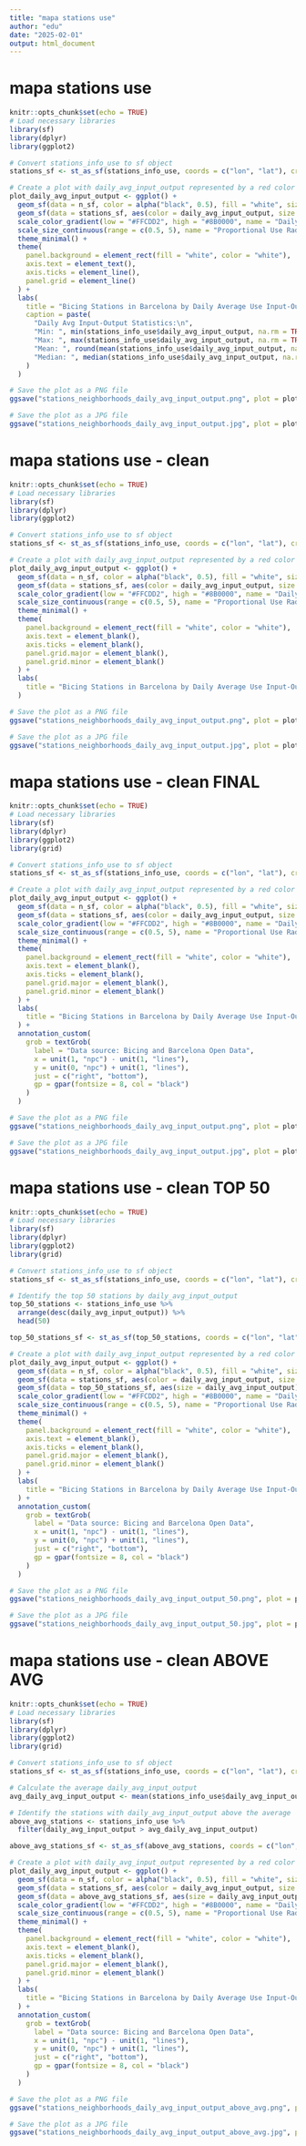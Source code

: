 ```yaml
---
title: "mapa stations use"
author: "edu"
date: "2025-02-01"
output: html_document
---
```


# mapa stations use
```r
knitr::opts_chunk$set(echo = TRUE)
# Load necessary libraries
library(sf)
library(dplyr)
library(ggplot2)

# Convert stations_info_use to sf object
stations_sf <- st_as_sf(stations_info_use, coords = c("lon", "lat"), crs = 4326)

# Create a plot with daily_avg_input_output represented by a red color scale and proportional use radius
plot_daily_avg_input_output <- ggplot() +
  geom_sf(data = n_sf, color = alpha("black", 0.5), fill = "white", size = 0.2) +
  geom_sf(data = stations_sf, aes(color = daily_avg_input_output, size = daily_avg_input_output), alpha = 0.7, stroke = 0.1) +
  scale_color_gradient(low = "#FFCDD2", high = "#8B0000", name = "Daily Avg Input-Output") +
  scale_size_continuous(range = c(0.5, 5), name = "Proportional Use Radius") +
  theme_minimal() +
  theme(
    panel.background = element_rect(fill = "white", color = "white"),
    axis.text = element_text(),
    axis.ticks = element_line(),
    panel.grid = element_line()
  ) +
  labs(
    title = "Bicing Stations in Barcelona by Daily Average Use Input-Output",
    caption = paste(
      "Daily Avg Input-Output Statistics:\n",
      "Min: ", min(stations_info_use$daily_avg_input_output, na.rm = TRUE), "\n",
      "Max: ", max(stations_info_use$daily_avg_input_output, na.rm = TRUE), "\n",
      "Mean: ", round(mean(stations_info_use$daily_avg_input_output, na.rm = TRUE), 2), "\n",
      "Median: ", median(stations_info_use$daily_avg_input_output, na.rm = TRUE)
    )
  )

# Save the plot as a PNG file
ggsave("stations_neighborhoods_daily_avg_input_output.png", plot = plot_daily_avg_input_output, width = 10, height = 10, dpi = 300, bg = "white")

# Save the plot as a JPG file
ggsave("stations_neighborhoods_daily_avg_input_output.jpg", plot = plot_daily_avg_input_output, width = 10, height = 10, dpi = 300, bg = "white")
```


# mapa stations use - clean
```r
knitr::opts_chunk$set(echo = TRUE)
# Load necessary libraries
library(sf)
library(dplyr)
library(ggplot2)

# Convert stations_info_use to sf object
stations_sf <- st_as_sf(stations_info_use, coords = c("lon", "lat"), crs = 4326)

# Create a plot with daily_avg_input_output represented by a red color scale and proportional use radius
plot_daily_avg_input_output <- ggplot() +
  geom_sf(data = n_sf, color = alpha("black", 0.5), fill = "white", size = 0.2) +
  geom_sf(data = stations_sf, aes(color = daily_avg_input_output, size = daily_avg_input_output), alpha = 0.7, stroke = 0.1, fill = "white") +
  scale_color_gradient(low = "#FFCDD2", high = "#8B0000", name = "Daily Avg Input-Output") +
  scale_size_continuous(range = c(0.5, 5), name = "Proportional Use Radius") +
  theme_minimal() +
  theme(
    panel.background = element_rect(fill = "white", color = "white"),
    axis.text = element_blank(),
    axis.ticks = element_blank(),
    panel.grid.major = element_blank(),
    panel.grid.minor = element_blank()
  ) +
  labs(
    title = "Bicing Stations in Barcelona by Daily Average Use Input-Output"
  )

# Save the plot as a PNG file
ggsave("stations_neighborhoods_daily_avg_input_output.png", plot = plot_daily_avg_input_output, width = 10, height = 10, dpi = 300, bg = "white")

# Save the plot as a JPG file
ggsave("stations_neighborhoods_daily_avg_input_output.jpg", plot = plot_daily_avg_input_output, width = 10, height = 10, dpi = 300, bg = "white")
```


# mapa stations use - clean FINAL
```r
knitr::opts_chunk$set(echo = TRUE)
# Load necessary libraries
library(sf)
library(dplyr)
library(ggplot2)
library(grid)

# Convert stations_info_use to sf object
stations_sf <- st_as_sf(stations_info_use, coords = c("lon", "lat"), crs = 4326)

# Create a plot with daily_avg_input_output represented by a red color scale and proportional use radius
plot_daily_avg_input_output <- ggplot() +
  geom_sf(data = n_sf, color = alpha("black", 0.5), fill = "white", size = 0.2) +
  geom_sf(data = stations_sf, aes(color = daily_avg_input_output, size = daily_avg_input_output), alpha = 0.7, stroke = 0.1, fill = "white") +
  scale_color_gradient(low = "#FFCDD2", high = "#8B0000", name = "Daily Avg Input-Output") +
  scale_size_continuous(range = c(0.5, 5), name = "Proportional Use Radius") +
  theme_minimal() +
  theme(
    panel.background = element_rect(fill = "white", color = "white"),
    axis.text = element_blank(),
    axis.ticks = element_blank(),
    panel.grid.major = element_blank(),
    panel.grid.minor = element_blank()
  ) +
  labs(
    title = "Bicing Stations in Barcelona by Daily Average Use Input-Output"
  ) +
  annotation_custom(
    grob = textGrob(
      label = "Data source: Bicing and Barcelona Open Data",
      x = unit(1, "npc") - unit(1, "lines"),
      y = unit(0, "npc") + unit(1, "lines"),
      just = c("right", "bottom"),
      gp = gpar(fontsize = 8, col = "black")
    )
  )

# Save the plot as a PNG file
ggsave("stations_neighborhoods_daily_avg_input_output.png", plot = plot_daily_avg_input_output, width = 10, height = 10, dpi = 300, bg = "white")

# Save the plot as a JPG file
ggsave("stations_neighborhoods_daily_avg_input_output.jpg", plot = plot_daily_avg_input_output, width = 10, height = 10, dpi = 300, bg = "white")
```


# mapa stations use - clean TOP 50
```r
knitr::opts_chunk$set(echo = TRUE)
# Load necessary libraries
library(sf)
library(dplyr)
library(ggplot2)
library(grid)

# Convert stations_info_use to sf object
stations_sf <- st_as_sf(stations_info_use, coords = c("lon", "lat"), crs = 4326)

# Identify the top 50 stations by daily_avg_input_output
top_50_stations <- stations_info_use %>%
  arrange(desc(daily_avg_input_output)) %>%
  head(50)

top_50_stations_sf <- st_as_sf(top_50_stations, coords = c("lon", "lat"), crs = 4326)

# Create a plot with daily_avg_input_output represented by a red color scale and proportional use radius
plot_daily_avg_input_output <- ggplot() +
  geom_sf(data = n_sf, color = alpha("black", 0.5), fill = "white", size = 0.2) +
  geom_sf(data = stations_sf, aes(color = daily_avg_input_output, size = daily_avg_input_output), alpha = 0.7, stroke = 0.1, fill = "white") +
  geom_sf(data = top_50_stations_sf, aes(size = daily_avg_input_output), color = "#8B0000", fill = "#8B0000", shape = 21, alpha = 1) +
  scale_color_gradient(low = "#FFCDD2", high = "#8B0000", name = "Daily Avg Input-Output") +
  scale_size_continuous(range = c(0.5, 5), name = "Proportional Use Radius") +
  theme_minimal() +
  theme(
    panel.background = element_rect(fill = "white", color = "white"),
    axis.text = element_blank(),
    axis.ticks = element_blank(),
    panel.grid.major = element_blank(),
    panel.grid.minor = element_blank()
  ) +
  labs(
    title = "Bicing Stations in Barcelona by Daily Average Use Input-Output - Top 50 used station in solid red"
  ) +
  annotation_custom(
    grob = textGrob(
      label = "Data source: Bicing and Barcelona Open Data",
      x = unit(1, "npc") - unit(1, "lines"),
      y = unit(0, "npc") + unit(1, "lines"),
      just = c("right", "bottom"),
      gp = gpar(fontsize = 8, col = "black")
    )
  )

# Save the plot as a PNG file
ggsave("stations_neighborhoods_daily_avg_input_output_50.png", plot = plot_daily_avg_input_output, width = 10, height = 10, dpi = 300, bg = "white")

# Save the plot as a JPG file
ggsave("stations_neighborhoods_daily_avg_input_output_50.jpg", plot = plot_daily_avg_input_output, width = 10, height = 10, dpi = 300, bg = "white")
```


# mapa stations use - clean ABOVE AVG
```r
knitr::opts_chunk$set(echo = TRUE)
# Load necessary libraries
library(sf)
library(dplyr)
library(ggplot2)
library(grid)

# Convert stations_info_use to sf object
stations_sf <- st_as_sf(stations_info_use, coords = c("lon", "lat"), crs = 4326)

# Calculate the average daily_avg_input_output
avg_daily_avg_input_output <- mean(stations_info_use$daily_avg_input_output, na.rm = TRUE)

# Identify the stations with daily_avg_input_output above the average
above_avg_stations <- stations_info_use %>%
  filter(daily_avg_input_output > avg_daily_avg_input_output)

above_avg_stations_sf <- st_as_sf(above_avg_stations, coords = c("lon", "lat"), crs = 4326)

# Create a plot with daily_avg_input_output represented by a red color scale and proportional use radius
plot_daily_avg_input_output <- ggplot() +
  geom_sf(data = n_sf, color = alpha("black", 0.5), fill = "white", size = 0.2) +
  geom_sf(data = stations_sf, aes(color = daily_avg_input_output, size = daily_avg_input_output), alpha = 0.7, stroke = 0.1, fill = "white") +
  geom_sf(data = above_avg_stations_sf, aes(size = daily_avg_input_output), color = "#8B0000", fill = "#8B0000", shape = 21, alpha = 1) +
  scale_color_gradient(low = "#FFCDD2", high = "#8B0000", name = "Daily Avg Input-Output") +
  scale_size_continuous(range = c(0.5, 5), name = "Proportional Use Radius") +
  theme_minimal() +
  theme(
    panel.background = element_rect(fill = "white", color = "white"),
    axis.text = element_blank(),
    axis.ticks = element_blank(),
    panel.grid.major = element_blank(),
    panel.grid.minor = element_blank()
  ) +
  labs(
    title = "Bicing Stations in Barcelona by Daily Average Use Input-Output - Above Average Use in Solid Red"
  ) +
  annotation_custom(
    grob = textGrob(
      label = "Data source: Bicing and Barcelona Open Data",
      x = unit(1, "npc") - unit(1, "lines"),
      y = unit(0, "npc") + unit(1, "lines"),
      just = c("right", "bottom"),
      gp = gpar(fontsize = 8, col = "black")
    )
  )

# Save the plot as a PNG file
ggsave("stations_neighborhoods_daily_avg_input_output_above_avg.png", plot = plot_daily_avg_input_output, width = 10, height = 10, dpi = 300, bg = "white")

# Save the plot as a JPG file
ggsave("stations_neighborhoods_daily_avg_input_output_above_avg.jpg", plot = plot_daily_avg_input_output, width = 10, height = 10, dpi = 300, bg = "white")
```






